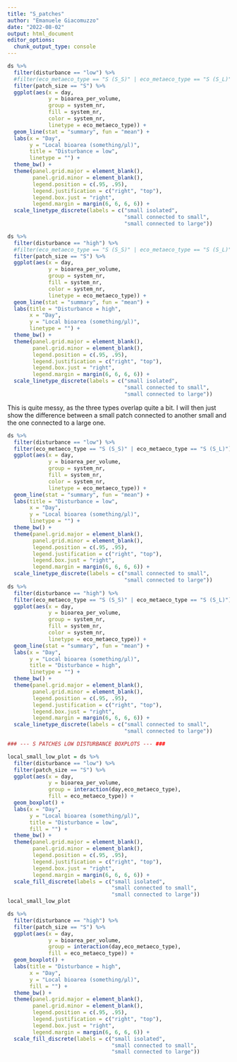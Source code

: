 ```yaml
---
title: "S_patches"
author: "Emanuele Giacomuzzo"
date: "2022-08-02"
output: html_document
editor_options: 
  chunk_output_type: console
---
```


```r

ds %>%
  filter(disturbance == "low") %>%
  #filter(eco_metaeco_type == "S (S_S)" | eco_metaeco_type == "S (S_L)") %>%
  filter(patch_size == "S") %>%
  ggplot(aes(x = day,
             y = bioarea_per_volume,
             group = system_nr,
             fill = system_nr,
             color = system_nr,
             linetype = eco_metaeco_type)) +
  geom_line(stat = "summary", fun = "mean") + 
  labs(x = "Day",
       y = "Local bioarea (something/μl)",
       title = "Disturbance = low",
       linetype = "") +
  theme_bw() +
  theme(panel.grid.major = element_blank(), 
        panel.grid.minor = element_blank(),
        legend.position = c(.95, .95),
        legend.justification = c("right", "top"),
        legend.box.just = "right",
        legend.margin = margin(6, 6, 6, 6)) +
  scale_linetype_discrete(labels = c("small isolated",
                                     "small connected to small",
                                     "small connected to large"))

ds %>%
  filter(disturbance == "high") %>%
  #filter(eco_metaeco_type == "S (S_S)" | eco_metaeco_type == "S (S_L)") %>%
  filter(patch_size == "S") %>%
  ggplot(aes(x = day,
             y = bioarea_per_volume,
             group = system_nr,
             fill = system_nr,
             color = system_nr,
             linetype = eco_metaeco_type)) +
  geom_line(stat = "summary", fun = "mean") + 
  labs(title = "Disturbance = high",
       x = "Day",
       y = "Local bioarea (something/μl)",
       linetype = "") +
  theme_bw() +
  theme(panel.grid.major = element_blank(), 
        panel.grid.minor = element_blank(),
        legend.position = c(.95, .95),
        legend.justification = c("right", "top"),
        legend.box.just = "right",
        legend.margin = margin(6, 6, 6, 6)) +
  scale_linetype_discrete(labels = c("small isolated",
                                     "small connected to small",
                                     "small connected to large"))
```

This is quite messy, as the three types overlap quite a bit. I will then just show the difference between a small patch connected to another small and the one connected to a large one. 

```r
ds %>%
  filter(disturbance == "low") %>%
  filter(eco_metaeco_type == "S (S_S)" | eco_metaeco_type == "S (S_L)") %>%
  ggplot(aes(x = day,
             y = bioarea_per_volume,
             group = system_nr,
             fill = system_nr,
             color = system_nr,
             linetype = eco_metaeco_type)) +
  geom_line(stat = "summary", fun = "mean") + 
  labs(title = "Disturbance = low",
       x = "Day",
       y = "Local bioarea (something/μl)",
       linetype = "") +
  theme_bw() +
  theme(panel.grid.major = element_blank(), 
        panel.grid.minor = element_blank(),
        legend.position = c(.95, .95),
        legend.justification = c("right", "top"),
        legend.box.just = "right",
        legend.margin = margin(6, 6, 6, 6)) +
  scale_linetype_discrete(labels = c("small connected to small",
                                     "small connected to large"))
ds %>%
  filter(disturbance == "high") %>%
  filter(eco_metaeco_type == "S (S_S)" | eco_metaeco_type == "S (S_L)") %>%
  ggplot(aes(x = day,
             y = bioarea_per_volume,
             group = system_nr,
             fill = system_nr,
             color = system_nr,
             linetype = eco_metaeco_type)) +
  geom_line(stat = "summary", fun = "mean") + 
  labs(x = "Day",
       y = "Local bioarea (something/μl)",
       title = "Disturbance = high",
       linetype = "") +
  theme_bw() +
  theme(panel.grid.major = element_blank(), 
        panel.grid.minor = element_blank(),
        legend.position = c(.95, .95),
        legend.justification = c("right", "top"),
        legend.box.just = "right",
        legend.margin = margin(6, 6, 6, 6)) +
  scale_linetype_discrete(labels = c("small connected to small",
                                     "small connected to large"))

### --- S PATCHES LOW DISTURBANCE BOXPLOTS --- ###

local_small_low_plot = ds %>%
  filter(disturbance == "low") %>%
  filter(patch_size == "S") %>%
  ggplot(aes(x = day,
             y = bioarea_per_volume,
             group = interaction(day,eco_metaeco_type),
             fill = eco_metaeco_type)) +
  geom_boxplot() +
  labs(x = "Day",
       y = "Local bioarea (something/μl)",
       title = "Disturbance = low",
       fill = "") +
  theme_bw() +
  theme(panel.grid.major = element_blank(), 
        panel.grid.minor = element_blank(),
        legend.position = c(.95, .95),
        legend.justification = c("right", "top"),
        legend.box.just = "right",
        legend.margin = margin(6, 6, 6, 6)) +
  scale_fill_discrete(labels = c("small isolated", 
                                 "small connected to small",
                                 "small connected to large"))
local_small_low_plot

ds %>%
  filter(disturbance == "high") %>%
  filter(patch_size == "S") %>%
  ggplot(aes(x = day,
             y = bioarea_per_volume,
             group = interaction(day,eco_metaeco_type),
             fill = eco_metaeco_type)) +
  geom_boxplot() +
  labs(title = "Disturbance = high",
       x = "Day",
       y = "Local bioarea (something/μl)",
       fill = "") +
  theme_bw() +
  theme(panel.grid.major = element_blank(), 
        panel.grid.minor = element_blank(),
        legend.position = c(.95, .95),
        legend.justification = c("right", "top"),
        legend.box.just = "right",
        legend.margin = margin(6, 6, 6, 6)) +
  scale_fill_discrete(labels = c("small isolated", 
                                 "small connected to small",
                                 "small connected to large"))

```

